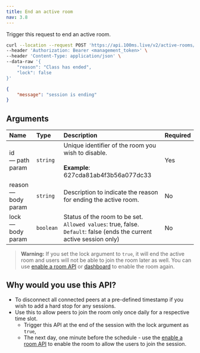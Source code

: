 ```yaml
---
title: End an active room
nav: 3.8
---
```


Trigger this request to end an active room.

<PostRequest title="https://api.100ms.live/v2/active-rooms/<room_id>/end-room" />
<Request id="req-0">

```bash
curl --location --request POST 'https://api.100ms.live/v2/active-rooms/<room_id>/end-room' \
--header 'Authorization: Bearer <management_token>' \
--header 'Content-Type: application/json' \
--data-raw '{
    "reason": "Class has ended",
    "lock": false
}'
```

</Request>
<ResponseBox id="res-0" status="200 OK">

```json
{
    "message": "session is ending"
}
```

</ResponseBox>

## Arguments

| Name                      | Type      | Description                                                                                                                   | Required |
| :------------------------ | :-------- | :---------------------------------------------------------------------------------------------------------------------------- | :------- |
| id <br/> — path param     | `string`  | Unique identifier of the room you wish to disable. <br/><br/>**Example**: 627cda81ab4f3b56a077dc33                            | Yes      |
| reason <br/> — body param | `string`  | Description to indicate the reason for ending the active room.                                                                | No       |
| lock <br/> — body param   | `boolean` | Status of the room to be set. <br/>`Allowed values`: true, false. <br/>`Default`: false (ends the current active session only) | No       |

> **Warning:** If you set the lock argument to `true`, it will end the active room and users will not be able to join the room later as well. You can use [enable a room API](/server-side/v2/Rooms/disable-or-enable) or [dashboard](https://dashboard.100ms.live/rooms) to enable the room again.

## Why would you use this API?

-   To disconnect all connected peers at a pre-defined timestamp if you wish to add a hard stop for any sessions.
-   Use this to allow peers to join the room only once daily for a respective time slot.
    -   Trigger this API at the end of the session with the lock argument as `true`,
    -   The next day, one minute before the schedule - use the [enable a room API](/server-side/v2/Rooms/disable-or-enable) to enable the room to allow the users to join the session.
